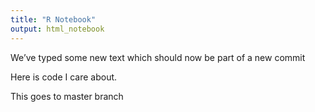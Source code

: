 ---
title: "R Notebook"
output: html_notebook
---

We've typed some new text which should now be part of a new commit


Here is code I care about.


This goes to master branch